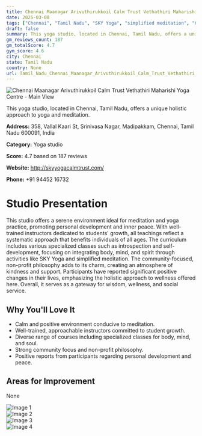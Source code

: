 ```yaml
---
title: Chennai Maanagar Arivuthirukkoil Calm Trust Vethathiri Maharishi Yoga Centre
date: 2025-03-08
tags: ["Chennai", "Tamil Nadu", "SKY Yoga", "simplified meditation", "Kayakalpam", "community-focused", "calm atmosphere", "Chennai"]  
draft: false
summary: This yoga studio, located in Chennai, Tamil Nadu, offers a unique holistic approach to yoga and meditation.
gm_reviews_count: 187
gm_totalScore: 4.7
gym_score: 4.6
city: Chennai
state: Tamil Nadu
country: None
url: Tamil_Nadu_Chennai_Maanagar_Arivuthirukkoil_Calm_Trust_Vethathiri_Maharishi_Yoga_Centre
---
```


<div className="aspect-[16/9] relative my-8">
  <img 
    src="https://lh5.googleusercontent.com/p/AF1QipPSCB_c69qnwPHsyiQ6aTiZ881V51ccdPjvk8oV=w1920-h1080-k-no"
    alt="Chennai Maanagar Arivuthirukkoil Calm Trust Vethathiri Maharishi Yoga Centre - Main View"
    className="object-cover absolute inset-0 w-full h-full rounded-lg"
  />
</div>

This yoga studio, located in Chennai, Tamil Nadu, offers a unique holistic approach to yoga and meditation.

**Address:** 358, Vallal Kaari St, Srinivasa Nagar, Madipakkam, Chennai, Tamil Nadu 600091, India

**Category:** Yoga studio

**Score:** 4.7 based on 187 reviews

**Website:** http://skyyogacalmtrust.com/

**Phone:** +91 94452 16732

# Studio Presentation

This studio offers a serene environment ideal for meditation and yoga practice, promoting personal development and inner peace. With well-trained instructors dedicated to students' growth, all teachings reflect a systematic approach that benefits individuals of all ages. The curriculum includes various specialized classes such as introspection and self-development, focusing on integrating body, mind, and spirit through activities like SKY Yoga and simplified meditation. The community-focused, non-profit philosophy adds to its charm, creating an atmosphere of kindness and support. Participants have reported significant positive changes in their lives, emphasizing the holistic approach to wellness offered here. Overall, it serves as a gateway for wisdom, wellness, and social service.

## Why You'll Love It

- Calm and positive environment conducive to meditation.
- Well-trained, approachable instructors committed to student growth.
- Diverse range of courses including specialized classes for body, mind, and soul.
- Strong community focus and non-profit philosophy.
- Positive reports from participants regarding personal development and peace.

## Areas for Improvement

None

<div className="grid grid-cols-1 xl:grid-cols-2 gap-4 my-8">
<div className="aspect-[4/3] relative"><img src="https://lh5.googleusercontent.com/p/AF1QipPO-Q7BzMU-_TkJ5Rdiee90YnyNoL9rlTfvaZLH=w1920-h1080-k-no" alt="Image 1" className="object-cover absolute inset-0 w-full h-full rounded-lg" /></div>
<div className="aspect-[4/3] relative"><img src="https://lh5.googleusercontent.com/p/AF1QipOa-JBITwZVPNSfW33B9d_Vd8hyp5Q4btA9Kzvo=w1920-h1080-k-no" alt="Image 2" className="object-cover absolute inset-0 w-full h-full rounded-lg" /></div>
<div className="aspect-[4/3] relative"><img src="https://lh5.googleusercontent.com/p/AF1QipNWo12E6Bq36u3ZFXW15qSw1EFeAMGHx45d_Zz8=w1920-h1080-k-no" alt="Image 3" className="object-cover absolute inset-0 w-full h-full rounded-lg" /></div>
<div className="aspect-[4/3] relative"><img src="https://lh5.googleusercontent.com/p/AF1QipMMMJMJVuClbFDLdzDsfD-7mDWwnpH38tBIRrhS=w1920-h1080-k-no" alt="Image 4" className="object-cover absolute inset-0 w-full h-full rounded-lg" /></div>
</div>